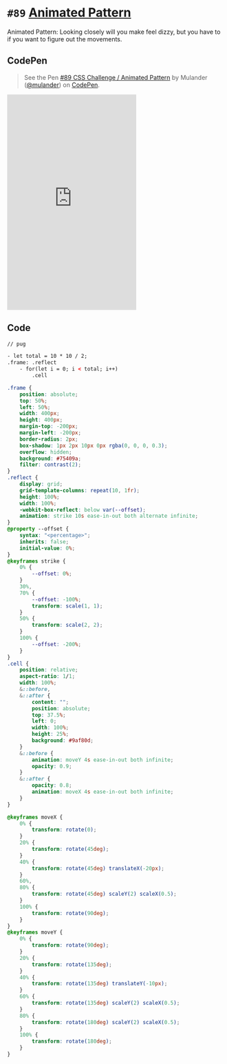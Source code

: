 
<Meta />

# `#89` [Animated Pattern](https://100dayscss.com/days/89/)

Animated Pattern: Looking closely will you make feel dizzy, but you have to if you want to figure out the movements.

## CodePen

> See the Pen [#89 CSS Challenge / Animated Pattern](https://codepen.io/mulander/pen/VwqzpZp)
by Mulander ([@mulander](https://codepen.io/mulander))
on [CodePen](https://codepen.io).

<iframe
  height="500"
  className="w-full my-10 bg-gray-200"
  scrolling="no"
  title="#89 CSS Challenge / Animated Pattern"
  src="https://codepen.io/mulander/embed/VwqzpZp?default-tab=html%2Cresult"
  frameBorder="no"
  loading="lazy"
  allowtransparency="true"
  allowFullScreen={true}
>

</iframe>

## Code

```html
// pug

- let total = 10 * 10 / 2;
.frame: .reflect
	- for(let i = 0; i < total; i++)
		.cell
```

```css
.frame {
	position: absolute;
	top: 50%;
	left: 50%;
	width: 400px;
	height: 400px;
	margin-top: -200px;
	margin-left: -200px;
	border-radius: 2px;
	box-shadow: 1px 2px 10px 0px rgba(0, 0, 0, 0.3);
	overflow: hidden;
	background: #75409a;
	filter: contrast(2);
}
.reflect {
	display: grid;
	grid-template-columns: repeat(10, 1fr);
	height: 100%;
	width: 100%;
	-webkit-box-reflect: below var(--offset);
	animation: strike 10s ease-in-out both alternate infinite;
}
@property --offset {
	syntax: "<percentage>";
	inherits: false;
	initial-value: 0%;
}
@keyframes strike {
	0% {
		--offset: 0%;
	}
	30%,
	70% {
		--offset: -100%;
		transform: scale(1, 1);
	}
	50% {
		transform: scale(2, 2);
	}
	100% {
		--offset: -200%;
	}
}
.cell {
	position: relative;
	aspect-ratio: 1/1;
	width: 100%;
	&::before,
	&::after {
		content: "";
		position: absolute;
		top: 37.5%;
		left: 0;
		width: 100%;
		height: 25%;
		background: #9af80d;
	}
	&::before {
		animation: moveY 4s ease-in-out both infinite;
		opacity: 0.9;
	}
	&::after {
		opacity: 0.8;
		animation: moveX 4s ease-in-out both infinite;
	}
}

@keyframes moveX {
	0% {
		transform: rotate(0);
	}
	20% {
		transform: rotate(45deg);
	}
	40% {
		transform: rotate(45deg) translateX(-20px);
	}
	60%,
	80% {
		transform: rotate(45deg) scaleY(2) scaleX(0.5);
	}
	100% {
		transform: rotate(90deg);
	}
}
@keyframes moveY {
	0% {
		transform: rotate(90deg);
	}
	20% {
		transform: rotate(135deg);
	}
	40% {
		transform: rotate(135deg) translateY(-10px);
	}
	60% {
		transform: rotate(135deg) scaleY(2) scaleX(0.5);
	}
	80% {
		transform: rotate(180deg) scaleY(2) scaleX(0.5);
	}
	100% {
		transform: rotate(180deg);
	}
}
```